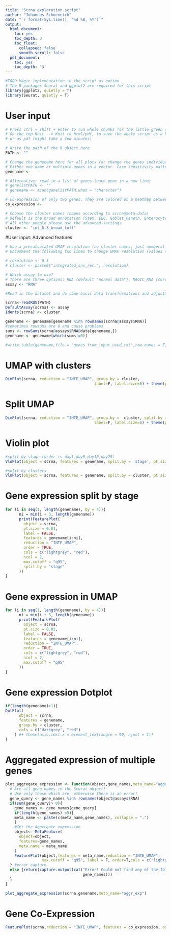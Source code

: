 ---
title: "Scrna exploration script"
author: "Johannes Schoeneich"
date: "`r format(Sys.time(), '%d %B, %Y')`"
output:
  html_document:
    toc: yes
    toc_depth: 3
    toc_float:
      collapsed: false
      smooth_scroll: false
  pdf_document:
    toc: yes
    toc_depth: '3'
---

```{r echo=FALSE, message=FALSE, warning=FALSE}
#TODO Magic implementation in the script as option
# The R-packages Seurat and ggplot2 are required for this script
library(ggplot2, quietly = T)
library(Seurat, quietly = T)
```

# User input

```{r}
# Press ctrl + shift + enter to run whole chunks (or the little green arrow on the right)
# On the top Knit --> Knit to html/pdf, to save the whole script as a html file to view in the browser
# or as pdf (might take a few minutes)

# Write the path of the R object here
PATH <- ""

# Change the genename here for all plots (or change the genes individually per plot).
# Either one name or multiple genes in a vector. Case sensitivity matters!
genename <- 

# Alternative: read in a list of genes (each gene in a new line)
# genelistPATH <- ""
# genename <- scan(genelistPATH,what = "character")

# Co-expression of only two genes. They are colored on a heatmap between red and green.
co_expression <- 

# Choose the cluster names (names according to scrna@meta.data)
# Default is the broad annotation (Stem, EEC, Goblet_Paneth, Enterocyte, Tuft). Works only for my kinetic dataset. 
# All other people please use the advanced settings
cluster <- "int_0.3_broad_tuft"
```

#User input: Advanced features

```{r}
# Use a precalculated UMAP resolution (no cluster names, just numbers)
# Uncomment the following two lines to change UMAP resolution (values can range from 0.1 to 0.8)

# resolution <- 0.3
# cluster <- paste0("integrated_snn_res.", resolution)

# Which assay to use?
# There are three options: RNA (default "normal data"), MAGIC_RNA (corrected and denoised data), integrated (special cases)
assay <- "RNA"
```


```{r, echo=FALSE, cache.lazy=F}
#Read in the dataset and do some basic data transformations and adjustments

scrna<-readRDS(PATH)
DefaultAssay(scrna) <- assay
Idents(scrna) <- cluster

genename <- genename[genename %in% rownames(scrna@assays$RNA)]
#sometimes rowsums are 0 and cause problems
sums <- rowSums(scrna@assays$RNA@data[genename,])
genename <- genename[which(sums!=0)]

#write.table(genename,file = "genes_from_input_used.txt",row.names = F,quote = F,col.names = F)
```

# UMAP with clusters

```{r, echo=FALSE}
DimPlot(scrna, reduction = "INTE_UMAP", group.by = cluster,
                                       label=F, label.size=6) + theme(plot.title = element_blank())
```

# Split UMAP

```{r out.width = "400%",fig.width=18, fig.height=6, echo=FALSE}
DimPlot(scrna, reduction = "INTE_UMAP", group.by =  cluster, split.by = "stage",
                                       label=F, label.size=6) + theme(plot.title = element_blank())
```

# Violin plot

```{r fig.height=16, fig.width=24, echo=FALSE, message=FALSE, warning=FALSE}

#split by stage (order is day1,day5,day10,day25)
VlnPlot(object = scrna, features = genename, split.by = 'stage', pt.size = 0)

#split by clusters
VlnPlot(object = scrna, features = genename, split.by = cluster, pt.size = 0)
```

# Gene expression split by stage

```{r fig.height=7, fig.width=14, echo=FALSE}
for (i in seq(1, length(genename), by = 4)){
      ni = min(i + 3, length(genename))
      print(FeaturePlot(
        object = scrna,
        pt.size = 0.01,
        label = FALSE,
        features = genename[i:ni],
        reduction = "INTE_UMAP",
        order = TRUE,
        cols = c("lightgrey", "red"),
        ncol = 2,
        max.cutoff = "q95",
        split.by = "stage"
      ))
}
```

# Gene expression in UMAP

```{r fig.height=8, fig.width=8, echo=FALSE}
for (i in seq(1, length(genename), by = 4)){
      ni = min(i + 3, length(genename))
      print(FeaturePlot(
        object = scrna,
        pt.size = 0.01,
        label = FALSE,
        features = genename[i:ni],
        reduction = "INTE_UMAP",
        order = TRUE,
        cols = c("lightgrey", "red"),
        ncol = 2,
        max.cutoff = "q95"
      ))
}
```

# Gene expression Dotplot

```{r, echo=FALSE}
if(length(genename)>1){
DotPlot(
      object = scrna,
      features = genename,
      group.by = cluster,
      cols = c("darkgrey", "red")
    ) #+ theme(axis.text.x = element_text(angle = 90, hjust = 1))
}
```

# Aggregated expression of multiple genes

```{r, echo=FALSE}
plot_aggregate_expression <- function(object,gene_names,meta_name="aggr_exp"){
  # Are all gene names in the Seurat object?
  # Use only those which are, otherwise there is an error!
  gene_query <- gene_names %in% rownames(object@assays$RNA)
  if(sum(gene_query)> 0){
    gene_names <- gene_names[gene_query]
    if(length(gene_names) <5){
    meta_name <- paste(c(meta_name,gene_names), collapse = ".")
    }
    #Get the Aggregate expression
    object<- MetaFeature(
      object=object,
      features=gene_names,
      meta.name = meta_name
    )
    FeaturePlot(object,features = meta_name,reduction = "INTE_UMAP",
                max.cutoff = "q95", label = F, order=T,cols = c("lightgrey", "red","black"))
  } #error capture
  else {return(capture.output(cat("Error! Could not find any of the following genes",
                                  gene_names)))
  }
}

plot_aggregate_expression(scrna,genename,meta_name="aggr_exp")
```

# Gene Co-Expression

```{r fig.height=6, fig.width=20, echo=FALSE}
FeaturePlot(scrna,reduction = "INTE_UMAP", features = co_expression, order = T, max.cutoff = 'q95', blend = TRUE)
```
